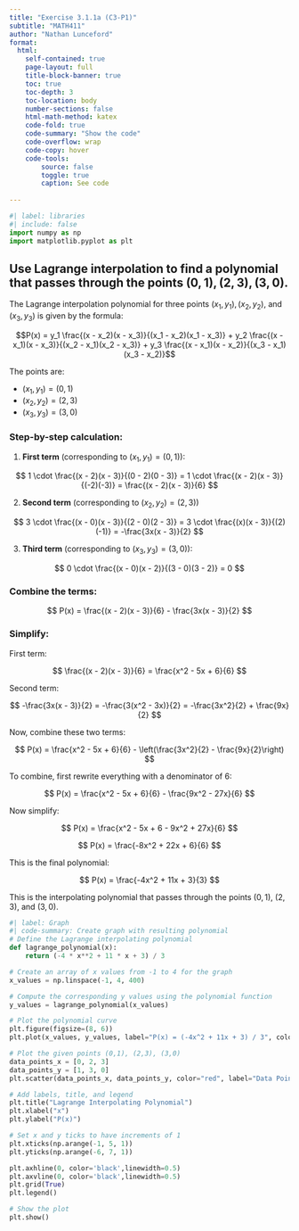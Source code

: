 ```yaml
---
title: "Exercise 3.1.1a (C3-P1)"
subtitle: "MATH411"
author: "Nathan Lunceford"
format:
  html:
    self-contained: true
    page-layout: full
    title-block-banner: true
    toc: true
    toc-depth: 3
    toc-location: body
    number-sections: false
    html-math-method: katex
    code-fold: true
    code-summary: "Show the code"
    code-overflow: wrap
    code-copy: hover
    code-tools:
        source: false
        toggle: true
        caption: See code
    
---
```


```python
#| label: libraries
#| include: false
import numpy as np
import matplotlib.pyplot as plt
```

## Use Lagrange interpolation to find a polynomial that passes through the points $(0, 1), (2, 3), (3, 0)$.

The Lagrange interpolation polynomial for three points $(x_1, y_1), (x_2, y_2),$ and $(x_3, y_3)$ is given by the formula:

$$P(x) = y_1 \frac{(x - x_2)(x - x_3)}{(x_1 - x_2)(x_1 - x_3)} + y_2 \frac{(x - x_1)(x - x_3)}{(x_2 - x_1)(x_2 - x_3)} + y_3 \frac{(x - x_1)(x - x_2)}{(x_3 - x_1)(x_3 - x_2)}$$

The points are:

- $(x_1, y_1) = (0, 1)$
- $(x_2, y_2) = (2, 3)$
- $(x_3, y_3) = (3, 0)$

### Step-by-step calculation:

1. **First term** (corresponding to $(x_1, y_1) = (0, 1)$):

$$
1 \cdot \frac{(x - 2)(x - 3)}{(0 - 2)(0 - 3)} = 1 \cdot \frac{(x - 2)(x - 3)}{(-2)(-3)} = \frac{(x - 2)(x - 3)}{6}
$$

2. **Second term** (corresponding to $(x_2, y_2) = (2, 3)$)

$$
3 \cdot \frac{(x - 0)(x - 3)}{(2 - 0)(2 - 3)} = 3 \cdot \frac{(x)(x - 3)}{(2)(-1)} = -\frac{3x(x - 3)}{2}
$$

3. **Third term** (corresponding to $(x_3, y_3) = (3, 0)$):

$$
0 \cdot \frac{(x - 0)(x - 2)}{(3 - 0)(3 - 2)} = 0
$$

### Combine the terms:

$$
P(x) = \frac{(x - 2)(x - 3)}{6} - \frac{3x(x - 3)}{2}
$$

### Simplify:

First term:

$$
\frac{(x - 2)(x - 3)}{6} = \frac{x^2 - 5x + 6}{6}
$$

Second term:

$$
-\frac{3x(x - 3)}{2} = -\frac{3(x^2 - 3x)}{2} = -\frac{3x^2}{2} + \frac{9x}{2}
$$

Now, combine these two terms:

$$
P(x) = \frac{x^2 - 5x + 6}{6} - \left(\frac{3x^2}{2} - \frac{9x}{2}\right)
$$

To combine, first rewrite everything with a denominator of 6:

$$
P(x) = \frac{x^2 - 5x + 6}{6} - \frac{9x^2 - 27x}{6}
$$

Now simplify:

$$
P(x) = \frac{x^2 - 5x + 6 - 9x^2 + 27x}{6}
$$

$$
P(x) = \frac{-8x^2 + 22x + 6}{6}
$$

This is the final polynomial:

$$
P(x) = \frac{-4x^2 + 11x + 3}{3}
$$

This is the interpolating polynomial that passes through the points $(0, 1)$, $(2, 3)$, and $(3, 0)$.


```python
#| label: Graph
#| code-summary: Create graph with resulting polynomial
# Define the Lagrange interpolating polynomial
def lagrange_polynomial(x):
    return (-4 * x**2 + 11 * x + 3) / 3

# Create an array of x values from -1 to 4 for the graph
x_values = np.linspace(-1, 4, 400)

# Compute the corresponding y values using the polynomial function
y_values = lagrange_polynomial(x_values)

# Plot the polynomial curve
plt.figure(figsize=(8, 6))
plt.plot(x_values, y_values, label="P(x) = (-4x^2 + 11x + 3) / 3", color="blue")

# Plot the given points (0,1), (2,3), (3,0)
data_points_x = [0, 2, 3]
data_points_y = [1, 3, 0]
plt.scatter(data_points_x, data_points_y, color="red", label="Data Points", zorder=5)

# Add labels, title, and legend
plt.title("Lagrange Interpolating Polynomial")
plt.xlabel("x")
plt.ylabel("P(x)")

# Set x and y ticks to have increments of 1
plt.xticks(np.arange(-1, 5, 1))
plt.yticks(np.arange(-6, 7, 1))

plt.axhline(0, color='black',linewidth=0.5)
plt.axvline(0, color='black',linewidth=0.5)
plt.grid(True)
plt.legend()

# Show the plot
plt.show()

```




